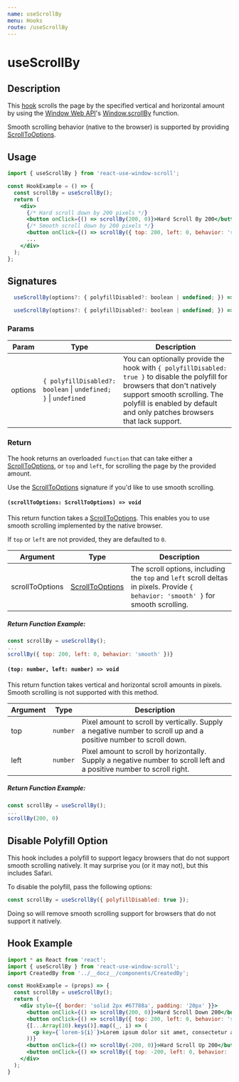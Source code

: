 ```yaml
---
name: useScrollBy
menu: Hooks
route: /useScrollBy
---
```



<h1>useScrollBy</h1>

## Description

This [hook](https://reactjs.org/docs/hooks-intro.html) scrolls the page by the specified vertical and horizontal amount by using the [Window Web API](https://developer.mozilla.org/en-US/docs/Web/API/Window)'s [Window.scrollBy](https://developer.mozilla.org/en-US/docs/Web/API/Window/scrollBy) function.

Smooth scrolling behavior (native to the browser) is supported by providing [ScrollToOptions](https://developer.mozilla.org/en-US/docs/Web/API/ScrollToOptions).

## Usage

```jsx
import { useScrollBy } from 'react-use-window-scroll';

const HookExample = () => {
  const scrollBy = useScrollBy();
  return (
    <div>
      {/* Hard scroll down by 200 pixels */}
      <button onClick={() => scrollBy(200, 0)}>Hard Scroll By 200</button>
      {/* Smooth scroll down by 200 pixels */}
      <button onClick={() => scrollBy({ top: 200, left: 0, behavior: 'smooth' })}>Smooth Scroll By 200</button>{' '}
      ...
    </div>
  );
};
```

## Signatures

```jsx
  useScrollBy(options?: { polyfillDisabled?: boolean | undefined; }) => ((scrollToOptions: ScrollToOptions) => void)
```

```jsx
  useScrollBy(options?: { polyfillDisabled?: boolean | undefined; }) => ((top: number, left: number) => void)
```

### Params

| Param | Type | Description |
|-------|------|-------------|
| options | `{ polyfillDisabled?:` `boolean` &#124; `undefined; }` &#124; `undefined` | You can optionally provide the hook with `{ polyfillDisabled: true }` to disable the polyfill for browsers that don't natively support smooth scrolling. The polyfill is enabled by default and only patches browsers that lack support. |

### Return

The hook returns an overloaded `function` that can take either a [ScrollToOptions](https://developer.mozilla.org/en-US/docs/Web/API/ScrollToOptions), or `top` and `left`, for scrolling the page by the provided amount.

Use the [ScrollToOptions](https://developer.mozilla.org/en-US/docs/Web/API/ScrollToOptions) signature if you'd like to use smooth scrolling.

#### `(scrollToOptions: ScrollToOptions) => void`

This return function takes a [ScrollToOptions](https://developer.mozilla.org/en-US/docs/Web/API/ScrollToOptions). This enables you to use smooth scrolling implemented by the native browser.

If `top` or `left` are not provided, they are defaulted to `0`.

| Argument | Type | Description |
|----------|------|-------------|
| scrollToOptions | [ScrollToOptions](https://developer.mozilla.org/en-US/docs/Web/API/ScrollToOptions) | The scroll options, including the `top` and `left` scroll deltas in pixels. Provide `{ behavior: 'smooth' }` for smooth scrolling. |

##### Return Function Example: 

```jsx
const scrollBy = useScrollBy();
...
scrollBy({ top: 200, left: 0, behavior: 'smooth' })}
```

#### `(top: number, left: number) => void`

This return function takes vertical and horizontal scroll amounts in pixels. Smooth scrolling is not supported with this method.

| Argument | Type | Description |
|----------|------|-------------|
| top | `number` | Pixel amount to scroll by vertically. Supply a negative number to scroll up and a positive number to scroll down. |
| left | `number` | Pixel amount to scroll by horizontally. Supply a negative number to scroll left and a positive number to scroll right. |

##### Return Function Example: 

```jsx
const scrollBy = useScrollBy();
...
scrollBy(200, 0)
```

## Disable Polyfill Option

This hook includes a polyfill to support legacy browsers that do not support smooth scrolling natively. It may surprise you (or it may not), but this includes Safari.

To disable the polyfill, pass the following options:

```jsx
const scrollBy = useScrollBy({ polyfillDisabled: true });
```

Doing so will remove smooth scrolling support for browsers that do not support it natively.

## Hook Example

<ScrollByExample/>

```jsx
import * as React from 'react';
import { useScrollBy } from 'react-use-window-scroll';
import CreatedBy from '../__docz__/components/CreatedBy';

const HookExample = (props) => {
  const scrollBy = useScrollBy();
  return (
    <div style={{ border: 'solid 2px #67788a', padding: '20px' }}>
      <button onClick={() => scrollBy(200, 0)}>Hard Scroll Down 200</button>
      <button onClick={() => scrollBy({ top: 200, left: 0, behavior: 'smooth' })}>Smooth Scroll Down 200</button>{' '}
      {[...Array(10).keys()].map((_, i) => (
        <p key={`lorem-${i}`}>Lorem ipsum dolor sit amet, consectetur adipiscing elit.</p>
      ))}
      <button onClick={() => scrollBy(-200, 0)}>Hard Scroll Up 200</button>
      <button onClick={() => scrollBy({ top: -200, left: 0, behavior: 'smooth' })}>Smooth Scroll Up 200</button>{' '}
    </div>
  );
}
```